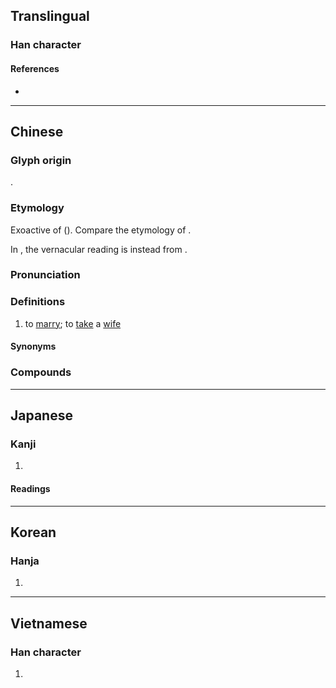 {{character info/new}}
==Translingual==

===Han character===
{{Han char|rn=38|rad=女|as=08|sn=11|four=17404|canj=SEV|ids=⿱取女}}

====References====
* {{Han ref|kx=0263.300|dkj=06365|dj=0530.180|hdz=21056.010|uh=5A36|ud=23094|bh=B0F9|bd=45305}}

----

==Chinese==
{{zh-forms}}

===Glyph origin===
{{Han etym}}
{{Han compound|取|女|ls=psc|c1=p|c2=s}}.

===Etymology===
Exoactive of {{och-l|取|to take; to obtain; to collect; to fetch}} ({{zh-ref|Schuessler, 2007}}). Compare the etymology of {{zh-l|*嫁}}.

In {{cog|nan|-}}, the vernacular reading is instead from {{zh-l|𤆬|chhōa|to lead; to guide}}.

===Pronunciation===
{{zh-pron
|m=qǔ,qù,1nb=standard,1nc=vernacular,2nb=literary
|m-s=
|dg=чү2
|c=ceoi2,cou2,ceoi3
|c_note=ceoi2, cou2 - vernacular; ceoi3 - literary
|c-t=
|g=
|h=pfs=chhí
|j=
|mb=chṳ̌
|md=ché̤ṳ
|mn=chhōa/xm,qz:chhú/zz:chhí/tw:chhū
|mn_note=chhōa - vernacular; chhú/chhí/chhū - literary
|mn-t=cua7/cu2
|mn-t_note=cua7 - vernacular; cu2 - literary
|w=2qy
|x=
|mc=2
|oc=1,2+1
|cat=v
}}
{{attn|zh|相俞切 seems to mean something different}}

===Definitions===
{{zh-hanzi}}

# {{lb|zh|of a man}} to [[marry]]; to [[take]] a [[wife]]
#: {{zh-syn|𤆬}}
#: {{zh-x|娶 老婆|to '''marry''' a woman}}

====Synonyms====
{{zh-syn-saurus|結婚}}

===Compounds===
{{zh-der|停妻再娶|再娶|另娶|娶妻|娶妻生子|娶媳婦|娶親|嫁娶|子平畢娶|明媒正娶|河伯娶婦|牽絲娶婦|迎娶}}

{{zh-cat|Intermediate}}

----

==Japanese==

===Kanji===
{{ja-kanji|grade=|rs=女08}}

# {{defn|lang=ja|sort=女08}}

====Readings====
{{ja-readings
|goon=す
|kanon=しゅ
|kun=めと-る
}}

----

==Korean==

===Hanja===
{{ko-hanja|hangeul=취}}

# {{defn|lang=ko|sort=女08}}

----

==Vietnamese==

===Han character===
{{vi-hantu|thú|rs=女08}}

# {{defn|lang=vi}}